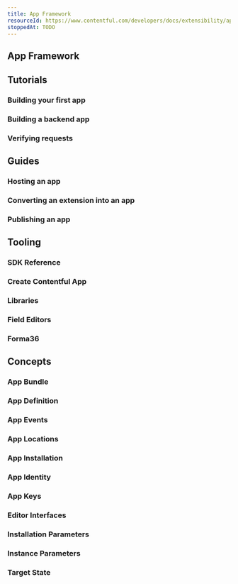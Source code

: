 ```yaml
---
title: App Framework
resourceId: https://www.contentful.com/developers/docs/extensibility/app-framework/
stoppedAt: TODO
---
```


## App Framework

## Tutorials

### Building your first app

### Building a backend app

### Verifying requests

## Guides

### Hosting an app

### Converting an extension into an app

### Publishing an app

## Tooling

### SDK Reference

### Create Contentful App

### Libraries

### Field Editors

### Forma36

## Concepts

### App Bundle

### App Definition

### App Events

### App Locations

### App Installation

### App Identity

### App Keys

### Editor Interfaces

### Installation Parameters

### Instance Parameters

### Target State
